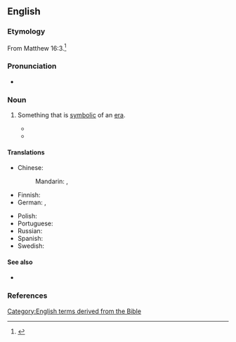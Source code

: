 
==English==

===Etymology===
From Matthew 16:3.<ref>{{R:King James Version|book=Matthew|chapter=16|verse=3|passage=O ye hypocrites, yee can discerne the face of the skie, but can ye not discerne the signes of the times?}}</ref>

===Pronunciation===
* {{audio|en|En-au-sign of the times.ogg|Audio (AU)}}

===Noun===
{{en-noun|signs of the times}}

# {{lb|en|idiomatic}} Something that is [[symbolic]] of an [[era]].
#* {{quote-book|en|year=1903|author=Henry Stephen Clubb|url={{fullurl:s:Thirty-nine reasons why I am a vegetarian}}|title=Thirty-nine reasons why I am a vegetarian|passage=Advertisements of health foods now occupy spaces formerly monopolized by quack medicines, a most healthful '''sign of the times'''.}}
#* {{quote-web|en|date=2014-07-25|work=The Guardian|url=https://www.theguardian.com/football/2014/jul/25/west-brom-three-degrees-book-extract|title=
‘We got off the coach and the National Front was there … People spat at us’|author=Paul Rees|passage=We [the black players]’d get off the coach at away matches and the National Front would be right there in your face. In those days, we didn’t have security and we’d have to run the gauntlet. We’d get to the players’ entrance and there’d be spit on my jacket or Cyrille’s shirt. It was a '''sign of the times'''.}}

====Translations====
{{trans-top|symbol of an era}}
* Chinese:
*: Mandarin: {{t|cmn|[[時代]][[的]][[標誌]]}}, {{t|cmn|[[时代]][[的]][[标志]]|tr=shídài de biāozhì}}
* Finnish: {{t|fi|ajan merkki}}
* German: {{t|de|Zeitzeichen|n}}, {{t|de|Zeichen der Zeit|f-p}}
{{trans-mid}}
* Polish: {{t|pl|znak czasów|m}}
* Portuguese: {{t-needed|pt}}
* Russian: {{t|ru|примета времени|f}}
* Spanish: {{t|es|signo de los tiempos|m}}
* Swedish: {{t|sv|tidstecken|n}}
{{trans-bottom}}

====See also====
* {{l|en|zeitgeist}}

===References===
<references/>

[[Category:English terms derived from the Bible]]